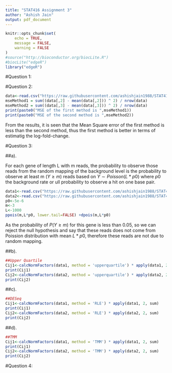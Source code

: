 ```yaml
---
title: "STAT416 Assignment 3"
author: "Ashish Jain"
output: pdf_document
---
```


```r
knitr::opts_chunk$set(
    echo = TRUE,
    message = FALSE,
    warning = FALSE
)
#source("http://bioconductor.org/biocLite.R") 
#biocLite("edgeR")
library("edgeR")
```

#Question 1:



#Question 2:
```r
data<-read.csv("https://raw.githubusercontent.com/ashishjain1988/STAT416/master/HW3/hwk3_2.csv")
mseMethod1 = sum((data[,2] - mean(data[,2])) ^ 2) / nrow(data)
mseMethod2 = sum((data[,3] - mean(data[,3])) ^ 2) / nrow(data)
print(paste0("MSE of the first method is ",mseMethod1))
print(paste0("MSE of the second method is ",mseMethod2))
```

From the results, it is seen that the Mean Square error of the first method is less than the second method, thus the first method is better in terms of estimatig the log-fold-change.

#Question 3:

##a).

For each gene of length L with m reads, the probability to observe those reads from the random mapping of the background level is the probability to observe at least m $(Y \geq m)$ reads based on $Y \sim Poisson(L*p0)$ where $p0$  the background rate or ull probability to observe a hit on one base pair.

```r
data1<-read.csv("https://raw.githubusercontent.com/ashishjain1988/STAT416/master/HW3/hwk3_31.csv")
data2<-read.csv("https://raw.githubusercontent.com/ashishjain1988/STAT416/master/HW3/hwk3_32.csv")
p0<-5e-6
m<-3
L<-1000
ppois(m,L*p0, lower.tail=FALSE) +dpois(m,L*p0)
```

As the probability of $P(Y \ge m)$ for this gene is less than 0.05, so we can reject the null hypothesis and say that these reads does not come from Poission distribution with mean $L*p0$, therefore these reads are not due to random mapping.

##b).
```r
##Upper Quartile
Cij1<-calcNormFactors(data1, method = 'upperquartile') * apply(data1, 2, sum)
print(Cij1)
Cij2<-calcNormFactors(data2, method = 'upperquartile') * apply(data2, 2, sum)
print(Cij2)
```


##c).
```r
##DESeq
Cij1<-calcNormFactors(data1, method = 'RLE') * apply(data1, 2, sum)
print(Cij1)
Cij2<-calcNormFactors(data2, method = 'RLE') * apply(data2, 2, sum)
print(Cij2)
```

##d).
```r
##TMM
Cij1<-calcNormFactors(data1, method = 'TMM') * apply(data1, 2, sum)
print(Cij1)
Cij2<-calcNormFactors(data2, method = 'TMM') * apply(data2, 2, sum)
print(Cij2)
```

#Question 4:
```r
```

